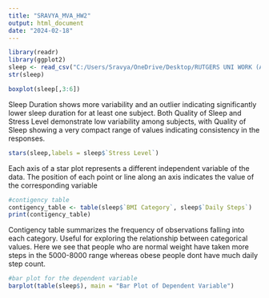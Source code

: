---
title: "SRAVYA_MVA_HW2"
output: html_document
date: "2024-02-18"
---

```{r setup, include=FALSE}
library(readr)
library(ggplot2)
sleep <- read_csv("C:/Users/Sravya/OneDrive/Desktop/RUTGERS UNI WORK (ALL)/MULLTIVARIATE ANALYSIS/HW1/Sleep_health_and_lifestyle_dataset.csv")
str(sleep)
```


```{r cars}
boxplot(sleep[,3:6])
```

Sleep Duration shows more variability and an outlier indicating significantly lower sleep duration for at least one subject. Both Quality of Sleep and Stress Level demonstrate low variability among subjects, with Quality of Sleep showing a very compact range of values indicating consistency in the responses.

```{r}
stars(sleep,labels = sleep$`Stress Level`)
```

Each axis of a star plot represents a different independent variable of the data. The position of each point or line along an axis indicates the value of the corresponding variable


```{r}
#contigency table
contigency_table <- table(sleep$`BMI Category`, sleep$`Daily Steps`)
print(contigency_table)
```

Contigency table summarizes the frequency of observations falling into each category. Useful for exploring the relationship between categorical values. Here we see that people who are normal weight have taken more steps in the 5000-8000 range whereas obese people dont have much daily step count.

```{r}
#bar plot for the dependent variable
barplot(table(sleep$), main = "Bar Plot of Dependent Variable")
```


